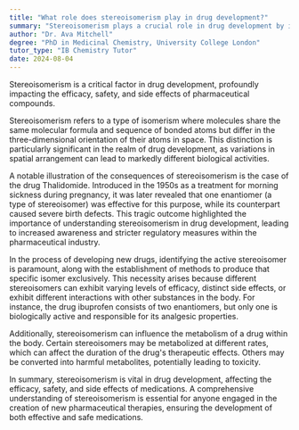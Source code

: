 ```yaml
---
title: "What role does stereoisomerism play in drug development?"
summary: "Stereoisomerism plays a crucial role in drug development by influencing the efficacy, safety, and side effects of drugs."
author: "Dr. Ava Mitchell"
degree: "PhD in Medicinal Chemistry, University College London"
tutor_type: "IB Chemistry Tutor"
date: 2024-08-04
---
```


Stereoisomerism is a critical factor in drug development, profoundly impacting the efficacy, safety, and side effects of pharmaceutical compounds.

Stereoisomerism refers to a type of isomerism where molecules share the same molecular formula and sequence of bonded atoms but differ in the three-dimensional orientation of their atoms in space. This distinction is particularly significant in the realm of drug development, as variations in spatial arrangement can lead to markedly different biological activities.

A notable illustration of the consequences of stereoisomerism is the case of the drug Thalidomide. Introduced in the 1950s as a treatment for morning sickness during pregnancy, it was later revealed that one enantiomer (a type of stereoisomer) was effective for this purpose, while its counterpart caused severe birth defects. This tragic outcome highlighted the importance of understanding stereoisomerism in drug development, leading to increased awareness and stricter regulatory measures within the pharmaceutical industry.

In the process of developing new drugs, identifying the active stereoisomer is paramount, along with the establishment of methods to produce that specific isomer exclusively. This necessity arises because different stereoisomers can exhibit varying levels of efficacy, distinct side effects, or exhibit different interactions with other substances in the body. For instance, the drug ibuprofen consists of two enantiomers, but only one is biologically active and responsible for its analgesic properties.

Additionally, stereoisomerism can influence the metabolism of a drug within the body. Certain stereoisomers may be metabolized at different rates, which can affect the duration of the drug's therapeutic effects. Others may be converted into harmful metabolites, potentially leading to toxicity.

In summary, stereoisomerism is vital in drug development, affecting the efficacy, safety, and side effects of medications. A comprehensive understanding of stereoisomerism is essential for anyone engaged in the creation of new pharmaceutical therapies, ensuring the development of both effective and safe medications.
    